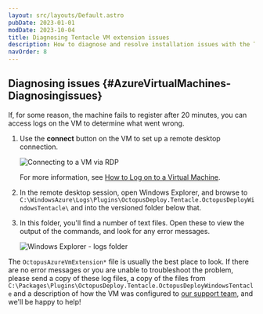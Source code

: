 ```yaml
---
layout: src/layouts/Default.astro
pubDate: 2023-01-01
modDate: 2023-10-04
title: Diagnosing Tentacle VM extension issues
description: How to diagnose and resolve installation issues with the Tentacle VM Extension
navOrder: 8
---
```


<AzureVMExtensionDeprecated />

## Diagnosing issues \{#AzureVirtualMachines-Diagnosingissues}

If, for some reason, the machine fails to register after 20 minutes, you can access logs on the VM to determine what went wrong.

1. Use the **connect** button on the VM to set up a remote desktop connection.

   ![Connecting to a VM via RDP](/docs/infrastructure/deployment-targets/tentacle/windows/azure-virtual-machines/diagnosing-issues-connect-via-rdp.png "width=500")

   For more information, see [How to Log on to a Virtual Machine](https://docs.microsoft.com/en-us/azure/virtual-machines/windows/connect-logon).

2. In the remote desktop session, open Windows Explorer, and browse to `C:\WindowsAzure\Logs\Plugins\OctopusDeploy.Tentacle.OctopusDeployWindowsTentacle\` and into the versioned folder below that.

3. In this folder, you'll find a number of text files. Open these to view the output of the commands, and look for any error messages.

   ![Windows Explorer - logs folder](/docs/infrastructure/deployment-targets/tentacle/windows/azure-virtual-machines/diagnosing-issues-logs-folder.png "width=500")

The `OctopusAzureVmExtension*` file is usually the best place to look. If there are no error messages or you are unable to troubleshoot the problem, please send a copy of these log files, a copy of the files from `C:\Packages\Plugins\OctopusDeploy.Tentacle.OctopusDeployWindowsTentacle` and a description of how the VM was configured to [our support team](http://yamldoc.liuyan.wang/support), and we'll be happy to help!
